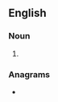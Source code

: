 ==English==

===Noun===
{{head|en|noun form}}

# {{plural of|en|ogee}}

===Anagrams===
* {{anagrams|en|a=eegos|go-see}}
